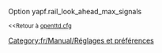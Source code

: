 {{fr/Manual/Amorce}}
Option yapf.rail_look_ahead_max_signals

<small><<Retour à [[fr/Archive/Manual/Settings/Openttd.cfg|openttd.cfg]]</small>
[[Category:fr/Manual/Réglages et préférences]]